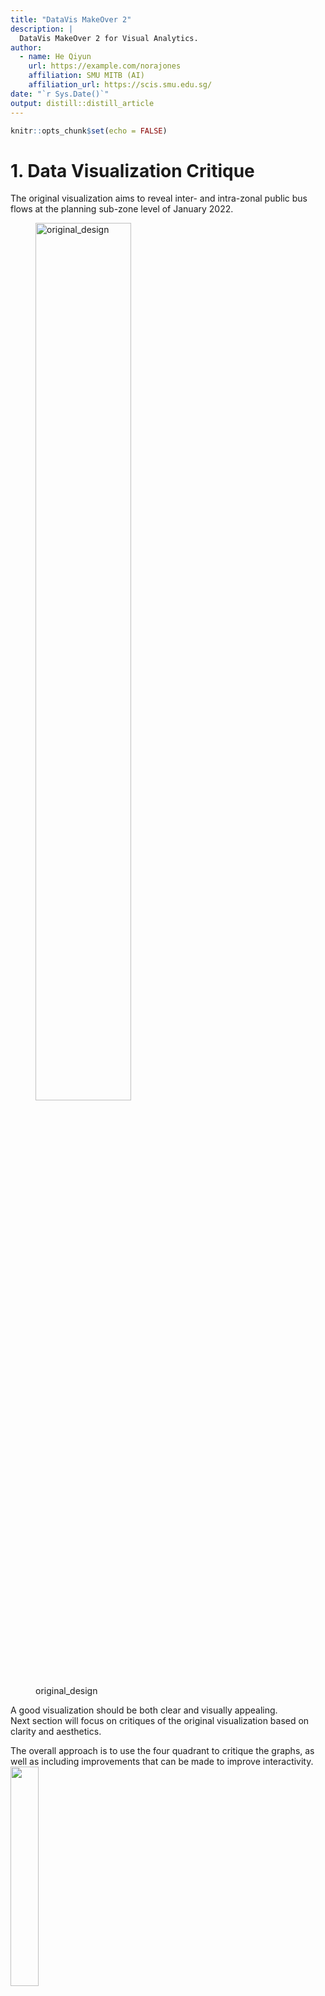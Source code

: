 ```yaml
---
title: "DataVis MakeOver 2"
description: |
  DataVis MakeOver 2 for Visual Analytics.
author:
  - name: He Qiyun 
    url: https://example.com/norajones
    affiliation: SMU MITB (AI)
    affiliation_url: https://scis.smu.edu.sg/
date: "`r Sys.Date()`"
output: distill::distill_article
---
```

 
```r
knitr::opts_chunk$set(echo = FALSE)
```

# 1. Data Visualization Critique

The original visualization aims to reveal inter- and intra-zonal public bus flows 
at the planning sub-zone level of January 2022.

![original_design](original_design.png){width=60%}

A good visualization should be both clear and visually appealing.           
Next section will focus on critiques of the original  visualization based on clarity and aesthetics. 

The overall approach is to use the four quadrant to critique the graphs, as well as 
including improvements that can be made to improve interactivity.
![](38.png){width=30%}

## 1.1. Critiques: Clarity       

**(a) Dashboard has no title**

Without a proper title, user may find it confusing about what the dashboard is showing.
As the dashboard is showing inter- and intra-zonal public flows at the planing sub-zone level of January 2022, it would be useful to add this information in the title.

**(b) Improper labeling of x-axis for bar charts:**

For 'WEEKENDS/HOLIDAY' label, only 'WEEKENDS' is shown. This makes the label not clear to the user
that the day type is 'WEEKENDS/HOLIDAY' instead.
This can be adjusted by rotating the label to vertical orientation or add the day type 
information in subtitle so that it is clear.

**(b) Adjacency matrix showing too many values:**

The two adjacency matrix are showing too many values. As the space on a dashboard
is limited, the adjacency matrix cannot occupy too much space, making it 
confusing for user to make sense of the matrix.
It would be clearer if can reduce the values shown on the matrix so that user can 
make sense of the matrix. For example, for a selected 'Origin Sz', it would be helpful 
to show trip amount just for this Subzone and corresponding destination Subzones as 
user can then analysis which destination Subzone attracted more trips from the selected
origin Subzone.

**(d) Different y axis values making it hard to make comparisons**

As the y-axis values for bar charts are different, if user want to compare across
bar charts, it will be confusing to them.
This can be solved by adding a reference line to each bar chart showing the average trip amount.

## 1.2. Critiques: Aesthetics

**(a) Color too dull for adjacency matrix**

The grey color for both adjacency matrix is too dull and not visually appealing.
Using different colors for each will be better.

**(b) Single color for all bar charts **

Only blue color is used for all bar charts, different colors can be used to 
better help user to differentiate weekdays and weekends/holiday.

**(c) Subtitle does not stand out**

Subtitles are not in bold, it will be better to format it as bold.

## 1.3. Critiques: Interactivity

**(a) Not enough view manipulation for bar charts**

The bar charts will change according to the 'Origin Sz' and 'Destination Sz' chosen.
However, just showing the bars does not help user to identify points of interest.
For example, use may want to look at the hours with more number of trips.
Hence, it would be useful if user can select to check the top N hours with most number 
of trips.

**(b) User input only affect of bar charts**

When selecting 'Origin Sz' or 'Destination Sz', corresponding bar charts changed, 
but the adjacency matrix does not seem to change. 
Hence, it would be helpful to include other filters for adjacency matrix for user to interact
with the display.

**(c) Tooltip for adjacency matrix not clear** 

When hovering over the adjacency matrix, the tooltip shows values for 
'Origin Sz', 'Destination Sz' and '% of Total Total Trips along Table (Across)'.
However, the name for the last value is too long and can be confusion to the user.
It would be better to just change it to 'Total Trips Percent'.

Also, apart from percentage value, adding more information such as 
absolute value of bus trips can be helpful as it helps user to understand
the magnitude of number of trips in which percentage is calculated upon.

**(d) Single value list not convenient for user**

As there are more than a hundred Subzones, it is inconvenient for use to acroll 
down the single value list and find the Subzone they want to inspect.
Change the Single value list such that a Subzone be be found by typing its
name will be more convenient for user.

# 2. Sketch of Proposed Design

Below shows a sketch of the proposed design. 

![](sketch.jpg){width=50%}

+ There are two sections for the dashboard.

+ The first section is on the left side, including 4 bar charts and filters for user input.
  + User can type their choice of subzone under 'Origin Sz' and 'Destination Sz', which the 
    changes will be reflected in the top two bar charts for 'Origin Sz'm, and bottom two
    bar charts for 'Destination Sz'.
  + User can also input the Top N Hours they want to inspect for Weekdays or Weekends/Holiday.
    + The bar charts corresponding to the time in hour will be highlighted.
  + Reference lines containing average value are added for each bar charts for easier comparison.

+ The second section is on the right side, including two adjacency matrix and filters for user input.
  + Similar to the first section, user can type their choice of subzones under 'Origin Sz' and 'Destination Sz'.
  + The top adjacency matrix will show the trip amount from the 'Origin Sz' selected to all the associated
    destinations.
    The bottom adjacency matrix will show the trip amount to the 'Destination Sz' selected from all the associated
    origin subzones.
      + The difference in trip amount will be highlighted by difference in color.
      + User can hover over the matrix to check for trip amount and percent of trip amount for each 
        destination/origin.
    
  + Under Day Type, user can select whether to include weekday or weekends/holiday data or all data.

+ Title is the title of the dashboard, which will present a short description of 
  the overall information displayed.


## 3 Create graphs

This section will shows the detail process of creating the graphs.

## 3.1: Data used

Drag the data 'origin_destination_bus__SZ_202201.csv' to Tableau.
The data contains information about trip amount, day type, origin subzone and destination subzone etc.

## 3.1 Create the graphs

This section will describe the steps for creating the graphs.
In total, there are four bar charts, two adjacency matrix and one dashboard that need to be created.

### 3.2.1. Create the first graph

+ **Step 1**: Create a new sheet and name it as 'bar_ori_1'.

+ **Step 2**: Create new dimensions and measures according day type.
  + To create a calculated field, click: 
    **Analysis->Create Calculated Field**.
  + Create 4 calculated fields with name and formula as shown      below:
    
    ![](1.png){width=30%}
    ![](2.png){width=30%}
    ![](3.png){width=30%}
    ![](4.png){width=30%}
    
  + Right click on 'Time Per Hour' and select **Convert to Dimension'**, 
    do the same change to 'time_per_hour_weekdays' and 'time_per_hour_weekends'.
  + Drag 'time_per_hour_weekdays' to Columns and 'total_trips_weekdays' to Rows.
    
+ **Step 3**: Create 'Weekdays Top N Hours' parameter
  + Drag 'time_per_hour_weekdays' to **Filters**.
  + Under General, deselect 'Null'.
  
    ![](5.png){width=30%}
  + Under Top, click on the box highlighted in red as shown below and select
    'Create New Parameter':
    
    ![](7.png){width=30%}
    
  + In the pop up box, make the below changes:
      + Set 'Name' as 'Weekdays Top N Hours'
      + Change 'Data Type' to 'Integer'
      + Set 'Current Value' to 3
      + Set 'Allowable values' as 'Range'
      + Set 'Minimum' to 1, 'Maximum to' 23 and 'Step Size' to 1.
      + Click OK
  
        ![](6.png){width=30%}
  
  + After creating the parameter, select 'None' under 'Top'.
  + Right click the 'Weekdays Top N Hours' parameter and select 'Show Parameter'.
  
+ **Step 4**: Create set 'time_per_hour_weekdays_set' 
  + Right click on 'time_per_hour_weekdays' and select 
    **Create -> Set**.
  + Under 'Top', make the below change:
  
    ![](8.png){width=30%}
    + Drag the newly created set to 'Color'.
    
+ **Step 5**: Create 'Origin Sz' filter.
  + Drag 'Origin Sz' to 'Filters', select all except 'null'.
  + Click OK
  
  ![](9.png){width=30%}
  + Right click on the 'Origin Sz' filter and select 'Show Filter'.
  + Change the filter show on the right side to 'Single Value (list)'.
  + Right click on the filter again and select 'Add to Context'.
 
+ **Step 6**: First Graph created
  + Set view to 'Entire View'
  
    ![](10.png){width=20%}
  + Below shows the first graph created:
  
    ![](21.png){width=30%}


### 3.2.2. Create the second graph

+ **Step 1** Create a new sheet and name it as 'bar_ori_2'.
   + Drag 'time_per_hour_weekends' to Columns and 'total_trips_weekends' to Rows.

+ **Step 2**: Create 'Weekends/Holiday Top N Hours' parameter
  + The process is the same as described in Step 3 of section 3.2.1.
  + Drag 'time_per_hour_weekends' to **Filters**.
  + Under General, deselect 'Null'.  
  + Under Top, select 'total_trips_weekends' and 
    click on the box highlighted in red as shown below and select
    'Create New Parameter':
  
    ![](22.png){width=30%}
 
  + In the pop up box, make the below changes:
      + Set 'Name' as 'Weekends/Holiday Top N Hours'
      + Change 'Data Type' to 'Integer'
      + Set 'Current Value' to 3
      + Set 'Allowable values' as 'Range'
      + Set 'Minimum' to 1, 'Maximum to' 23 and 'Step Size' to 1.
      + Click OK
  
      ![](23.png){width=30%}
  
  + After creating the parameter, select 'None' under 'Top'.
  + Right click the 'Weekends/Holiday Top N Hours' parameter and select 'Show Parameter'.
  
+ **Step 3**: Create set 'time_per_hour_weekends_set' 
  + Right click on 'time_per_hour_weekends' and select 
    **Create -> Set**.
  + Under 'Top', make the below change:
  
    ![](24.png){width=30%}
    + Drag the newly created set to 'Color'.
    
+ **Step 4**: Create 'Origin Sz' filter.
  + The processes are the same as Step 3 in section 3.2.1.
 
+ **Step 5**: Second Graph created
  + Below shows the second graph created:
  
    ![](25.png){width=30%}

### 3.2.3. Create the third graph

+ **Step 1**: Create the third graph
  + Right click on the first graph's name and select 'Duplicate'.
  + Rename the new graph as 'bar_dest_1'.

+ **Step 2**: Change the Subzone filter
  + Remove 'Origin Sz' from 'Filters'.
  + Drag 'Destination Sz' to 'Filters'.
  + Following the same steps of creating filter as described in Step 3 of section 3.2.1.
  
+ **Step 3**: Third graph created
  + Below shows the third graph created:
  
    ![](26.png){width=30%}

### 3.2.4. Create the fourth graph

+ **Step 1**: Create the third graph
  + Right click on the second graph's name and select 'Duplicate'.
  + Rename the new graph as 'bar_dest_2'.

+ **Step 2**: Change the Subzone filter
  + Remove 'Origin Sz' from 'Filters'.
  + Drag 'Destination Sz' to 'Filters'.
  + Following the same steps of creating filter as described in Step 3 of section 3.2.1.
  
+ **Step 3**: Fourth graph created
  + Below shows the fourth graph created:
  
    ![](27.png){width=30%}

### 3.2.5. Create the fifth graph

+ **Step 1**: Create a new sheet named 'matrix_dest'.

+ **Step 2**: Create parameter 'Destination Sz'
  + Move 'Destination Sz' to Columns.
  + Right click on any white space under Parameter and select  
    'Create Parameter'.
  + Set 'Name' as 'Destination Sz'
  + Set 'Data Type' as 'String'
  + Select 'List' for 'Allowable Values'.
  + Click on 'Add Values from' and select 'Destination Sz'.
  + Click OK and a new parameter named 'Destination Sz' is now 
    created.
  + Right click on the parameter and select 'Show Parameter' to view it.

  ![](11.png){width=50%}
+ **Step 3**: Create calculated field
  + Right click on any white space under Tables and select 'Create Calculated field'.
  + Enter the name and formula of the calculated field as below:

  ![](12.png){width=50%}

  + Drag the calculated field to Rows.
  + Drag the calculated field to filter and deselect 'Null'. 
  + Click OK.

  ![](13.png){width=30%}
+ **Step 4**: Create filter for day type
  + Dragging 'Day Type' to Filters.
  + Select all and click OK.
  + Right click on the 'Day Type' filter and select 'Show Filter'.
  
  ![](15.png){width=30%}

+ **Step 5**: Fifth graph created
  + Drag 'Total Trips' to color.
  + Right click on any rows below 'Filter Origin SZ by Destination SZ' 
    and deselect 'Show Header'.
  + Set view to 'Entire View', the graph is now created.
  
   ![](28.png){width=50%}

### 3.2.6. Create the sixth graph:

+ **Step 1**: Create a new sheet and name it as 'matrix_ori'.

+ **Step 2**: Create a new parameter named 'origin Sz' 
  + Drag 'Origin Sz' to Rows.
  + Create a new parameter named 'origin Sz' by following the same step 
    of creating parameter 'Destination Sz' in Step 2 of section 3.2.5. 
    + The difference is select 'Origin Sz' for 'Add values from'.
  
+ **Step 3**: Create a new calculated field named 'Filter Destination SZ by Origin Sz' 
  + Right click on any white space under Tables and select 'Create Calculated field'.
  + Enter the name and formula of the calculated field as below:

  ![](16.png){width=50%}

  + Drag the calculated field to Columns.
  + Drag the calculated field to filter and deselect 'Null'. 
  + Click OK.
  
+ **Step 4**: Create filter for day type
  + Dragging 'Day Type' to Filters.
  + Select all and click OK.
  + Right click on the 'Day Type' filter and select 'Show Filter'.
  
+ **Step 6**: Sixth graph created
  + Drag 'Total Trips' to color.
  + Right click on any columns below 'Filter Destination SZ by Origin Sz' 
    and deselect 'Show Header'.
  + Set view to 'Entire View', the graph is now created.
  
   ![](29.png){width=50%}
 
 
### 3.2.7. Create the final dashboard:

+ **Step 1**: Create the dashboard

  + Position the graphs as shown below:
    + Change the width to 1250, and height to 600 to fit all graphs in one page.
    + As the labeling and filters are not clear to users, changes are needed.
    
    ![](30.png){width=50%}

+ **Step 2**: 

  + For all graphs: adjust header and axis label of graphs
    + Right click on the header, in the pop up box, made the changes as shown 
      in the below graph:
      + Parameter can be inserted by clicking on 'Insert' and select the 
        parameter to insert.
        
       ![](31.png){width=30%}
  
       + Update the headers of the 6 graphs with respective title.
  
  + For the first 4 bar charts:
    + Change color of 'In' bars to Pink for 'bar_ori_2' and 'bar_dest_2'.
    + Change color of 'In' bars to Orange for 'bar_ori_2' and 'bar_dest_2'.
    + Right click on the left x axis and select 'Edit Axis'.
     + Change axis name to 'Trip Amount (Weekdays)' or 'Trip Amount (Weekends/Holiday)'.
  
    + Right click on the top y axis and select 'Hide Field Labels for Columns'.
    + Right click on 'Tooltip':
      + deselect first two lines
      + change 'time_per_hour_weekdays' to 'Time in Hour'.
      + change 'total_trips_weekdays' to 'Total Trips'.
    
       ![](34.png){width=30%}
  
  + For graph 'matrix_ori':
    + Right click on left x axis and select 'Rotate Label'.
    + Right click on 'Origin Sz' and select 'Hide Field Labels for Rows'.
    + Click 'Tooltip' and change 'Filter Destination SZ by Origin Sz' to
      'Destination Sz'.
    + Change 'Color' to Green.
   
  + For graph 'matrix_dest': 
    + Right click on 'Destination Sz' and select 'Hide Field Labels for Columns'.
    + Click 'Tooltip' and change 'Filter Origin SZ by Destination SZ' to 'Origin Sz'.

  
+ **Step 3**: Synchronize filters

  + Right Click 'Origin Sz' filter in sheet 'bar_ori_1' and click 
    'Apply to Worksheets'->'Selected Worksheets'.
    + Check 'bar_ori_2'.
  
    ![](32.png){width=50%}
  + Right Click 'Destination Sz' filter in sheet 'bar_dest_1' and click 
    'Apply to Worksheets'->'Selected Worksheets'.
    + Check 'bar_dest_2'.
  
  + Right Click 'Day Type' filter in sheet 'matrix_dest' and click 
    'Apply to Worksheets'->'Selected Worksheets'.
    + Check 'matrix_ori'.

+ **Step 4**: Adjust filters and legends

  + Change the type of filters and parameters so that user can type the subzone name to select.
    + Change 'Origin Sz' and 'Destination Sz' filter for the four bar chart to 
      'Single Value (dropdown)'.
    + Change the Parameter 'Origin Sz' and 'Destination Sz' for the two adjacency matrix
      to 'Type In'.

  + Only retain the following filters and legends:
    + Total Trips legend for both matrix graphs.
    + 'Origin Sz' and 'Destination Sz' for bar charts and adjacency matrix.
    + Parameter 'Weekdays Top N Hours' and 'Weekends/holiday Top N Hours'
      for the two adjacency matrix.
    + 'Day Type' filter for the two adjacency matrix.
    
  + For 'Day Type' filer, select 'Edit Title' and add 
    '(Only applies to adjacency matrix)' so that user understand the change will only 
    affect adjacency matrix, increase height to 200 to show all the options.
    
  + Add in percentage value for adjacency matrix
    + As only absolute values are shown, it would be useful to add in % of total trips 
      for easier comparison.
    + On the 'matrix_dest' sheet, drag 'Total Trips' to 'Tooltip'.
    + Right click on 'Total Trips' and select 'Add Table Calculation'.
    + Set the table calculation as shown below:
    
       ![](36.png){width=20%}
    
    + Click on 'Tooltip' and add percentage of total trips as shown below:
    
      ![](37.png){width=20%}
    + Apply the same changes to 'matrix_ori', select 'Table(across)' instead.
    
  + The final dashboard is created after arranging the filters and legends
    as shown below:
     
    ![](35.png){width=70%}

# 4. Main Observations

Using the subzone 'CHANGI WEST' as an example input, we can observe the following:

![](35.png){width=50%}

**1. Different average trip amount between different day types** 

From the graph, it can be observed that the trip amount for trips generated from
or attracted to a particular subzone such as 'CHANGI WEST' is different between 
weekdays and weekends/holiday as shown by the different average trip amount on the reference line.

The trips generated from or attracted to 'CHANGI WEST' during weekends/holiday is generally less than
that of weekdays. This makes sense as weekdays have longer duration.

**2. Similar time in hour having top N amount of trips** 

Although the average difference between different day types are different, but the trend
of trip amount over time in hours are similar for the same origins subzone or
destination subzone. 
This means the top N hours arranged according to number of trip are also similar 
for both day types. This is observed in the particular example of 'CHANGI WEST' 
whereby the top 5 hours for both day types are similar.
   
**3. A subzone can generates or attracts most of its trips from a few other subzones**    

Arranging the adjacency matrix by clicking on the button circled in red below, we can 
check the associated location with most number of trips.

 ![](40.png){width=30%}
 
This is supported by the particular example of 'CHANGI WEST', it has the 49.48% of trips to 'TAMPINES EAST',and 60.02% of trips from 'TAMPINES EAST'. Although it has trips linking to many other subzones, but other subzones account for only around 10% or less than 10% of the trips.

# 5. References

Link for creating parameters : (https://www.tableau.com/learn/tutorials/on-demand/parameters?_ga=2.201039597.2110822164.1648026853-1224120818.1642181744)

Link for showing legend on dashboards:
(https://kb.tableau.com/articles/howto/showing-legends-on-dashboards)

Calculate Percentages in Tableau:
(https://help.tableau.com/current/pro/desktop/en-us/calculations_percentages_options.htm)

Parameters in Tableau:
(https://interworks.com/blog/rcurtis/2016/06/02/tableau-deep-dive-parameters-filtering-across-data-sources/)
